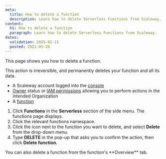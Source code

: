 ```yaml
---
meta:
  title: How to delete a function
  description: Learn how to delete Serverless Functions from Scaleway.
content:
  h1: How to delete a function
  paragraph: Learn how to delete Serverless Functions from Scaleway.
dates:
  validation: 2025-02-11
  posted: 2021-05-26
---
```



This page shows you how to delete a function.

<Message type="important">
  This action is irreversible, and permanently deletes your function and all its data.
</Message>

<Requirements />

- A Scaleway account logged into the [console](https://console.scaleway.com)
- [Owner](/iam/concepts/#owner) status or [IAM permissions](/iam/concepts/#permission) allowing you to perform actions in the intended Organization
- A [function](/serverless-functions/how-to/create-a-function/)

1. Click **Functions** in the **Serverless** section of the side menu. The functions page displays.
2. Click the relevant functions namespace.
3. Click the <Icon name="more" /> icon next to the function you want to delete, and select **Delete** from the drop-down menu.
4. Type **DELETE** in the pop-up that asks you to confirm the action, then click **Delete function**.

<Message type="tip">
  You can also delete a function from the function's **Overview** tab.
</Message>


